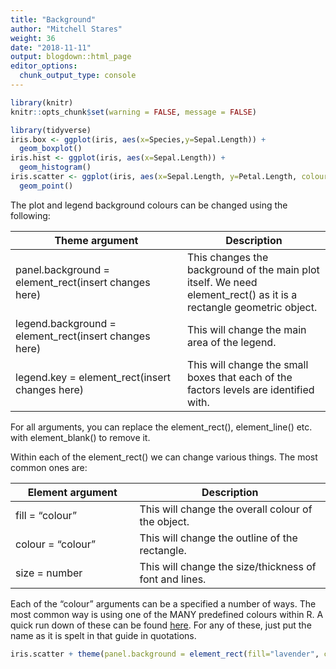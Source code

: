 ```yaml
---
title: "Background"
author: "Mitchell Stares"
weight: 36
date: "2018-11-11"
output: blogdown::html_page
editor_options:
  chunk_output_type: console
---
```

```r
library(knitr)
knitr::opts_chunk$set(warning = FALSE, message = FALSE)

```
```r
library(tidyverse)
iris.box <- ggplot(iris, aes(x=Species,y=Sepal.Length)) +
  geom_boxplot()
iris.hist <- ggplot(iris, aes(x=Sepal.Length)) +
  geom_histogram()
iris.scatter <- ggplot(iris, aes(x=Sepal.Length, y=Petal.Length, colour=Species)) +
  geom_point()
```

The plot and legend background colours can be changed using the following:  

Theme argument                                       | Description  
-----------------------------------------------------|---------------------------------------------  
panel.background = element_rect(insert changes here) |This changes the background of the main plot itself. We need element_rect() as it is a rectangle geometric object.   
legend.background = element_rect(insert changes here) |This will change the main area of the legend.  
legend.key = element_rect(insert changes here) |This will change the small boxes that each of the factors levels are identified with.  

For all arguments, you can replace the element_rect(), element_line() etc. with element_blank() to remove it.  

Within each of the element_rect() we can change various things. The most common ones are:

Element argument | Description  
-----------------|--------------------------
fill = "colour" | This will change the overall colour of the object.  
colour = "colour" | This will change the outline of the rectangle.  
size = number | This will change the size/thickness of font and lines.  

Each of the "colour" arguments can be a specified a number of ways. The most common way is using one of the MANY predefined colours within R. A quick run down of these can be found [here](http://www.stat.columbia.edu/~tzheng/files/Rcolor.pdf). For any of these, just put the name as it is spelt in that guide in quotations.  
```r
iris.scatter + theme(panel.background = element_rect(fill="lavender", colour="red"), legend.background = element_rect(fill="lavender", colour="yellow", size=1), legend.key = element_rect(fill = "gray50", colour = "green", size = 0.5)) 
```
